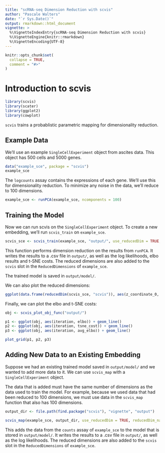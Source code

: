 ```yaml
---
title: "scRNA-seq Dimension Reduction with scvis"
author: "Pascale Walters"
date: "`r Sys.Date()`"
output: rmarkdown::html_document
vignette: >
  %\VignetteIndexEntry{scRNA-seq Dimension Reduction with scvis}
  %\VignetteEngine{knitr::rmarkdown}
  %\VignetteEncoding{UTF-8}
---
```


```r
knitr::opts_chunk$set(
  collapse = TRUE,
  comment = "#>"
)
```

# Introduction to scvis

```r
library(scvis)
library(scater)
library(ggplot2)
library(cowplot)
```

`scvis` trains a probablistic parametric mapping for dimensionality reduction.

## Example Data

We'll use an example `SingleCellExperiment` object from ascites data. This object has 500 cells and 5000 genes.

```r
data("example_sce", package = "scvis")
example_sce
```

The `logcounts` assay contains the expressions of each gene. We'll use this for dimensionality reduction.
To minimize any noise in the data, we'll reduce to 100 dimensions. 

```r
example_sce <- runPCA(example_sce, ncomponents = 100)
```

## Training the Model

Now we can run scvis on the `SingleCellExperiment` object.
To create a new embedding, we'll run `scvis_train` on `example_sce`.

```r
scvis_sce <- scvis_train(example_sce, "output/", use_reducedDim = TRUE, reducedDim_name = "PCA")
```

This function performs dimension reduction on the results from `runPCA`. 
It writes the results to a .csv file in `output/`, as well as the log likelihoods, elbo results and t-SNE costs.
The reduced dimensions are also added to the `scvis` slot in the `ReducedDimensions` of `example_sce`.

The trained model is saved in `output/model/`.

We can also plot the reduced dimensions:

```r
ggplot(data.frame(reducedDim(scvis_sce, "scvis")), aes(z_coordinate_0, z_coordinate_1)) + geom_point(aes(colour = log_likelihood)) + scale_colour_gradient(low = "#132B43", high = "#56B1F7")
```

Finally, we can plot the elbo and t-SNE costs:
```r
obj <- scvis_plot_obj_func("output/")

p1 <- ggplot(obj, aes(iteration, elbo)) + geom_line()
p2 <- ggplot(obj, aes(iteration, tsne_cost)) + geom_line()
p3 <- ggplot(obj, aes(iteration, avg_elbo)) + geom_line()

plot_grid(p1, p2, p3)
```

## Adding New Data to an Existing Embedding

Suppose we had an existing trained model saved in `output/model/` and we wanted to add more data to it.
We can use `scvis_map` with a `SingleCellExperiment` object.

The data that is added must have the same number of dimensions as the data used to train the model. 
For example, because we used data that had been reduced to 100 dimensions, we must use data in the `scvis_map` function that also has 100 dimensions.

```r
output_dir <- file.path(find.package("scvis"), "vignette", "output")

scvis_map(example_sce, output_dir, use_reducedDim = TRUE, reducedDim_name = "PCA")
```

This adds the data from the `counts` assay of `example_sce` to the model that is stored in `output/model/`.
It writes the results to a .csv file in `output/`, as well as the log likelihoods.
The reduced dimensions are also added to the `scvis` slot in the `ReducedDimensions` of `example_sce`.

